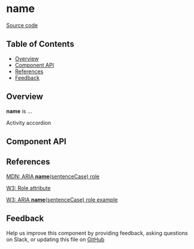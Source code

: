 
# **name**

[Source code](<https://github.com/leemonade/bubbles/tree/main/packages/components/informative/ActivityAccordion>)

## Table of Contents

<!-- START doctoc generated TOC please keep comment here to allow auto update -->
<!-- DON'T EDIT THIS SECTION, INSTEAD RE-RUN doctoc TO UPDATE -->

- [Overview](#overview)
- [Component API](#component-api)
- [References](#references)
- [Feedback](#feedback)

## Overview

**name** is ...

<ThemeProvider>
  <ActivityAccordion>Activity accordion</ActivityAccordion>
</ThemeProvider>

## Component API

<Preview>
  <Story id="molecules-informative-activity-accordion--playground" />
</Preview>

<Props of={ActivityAccordion} />

## References

[MDN: ARIA **name**(sentenceCase) role](<https://developer.mozilla.org/en-US/docs/Web/Accessibility/ARIA/Roles/activity-accordion_role>)

[W3: Role attribute](https://www.w3.org/WAI/PF/HTML/wiki/RoleAttribute)

[W3: ARIA **name**(sentenceCase) role example](<https://www.w3.org/TR/2016/WD-wai-aria-practices-1.1-20160317/examples/activity-accordion/activity-accordion.html>)

## Feedback

Help us improve this component by providing feedback, asking questions on Slack, or updating this file on
[GitHub](<https://github.com/leemonade/bubbles/edit/main/packages/components/informative/ActivityAccordion.mdx>)
